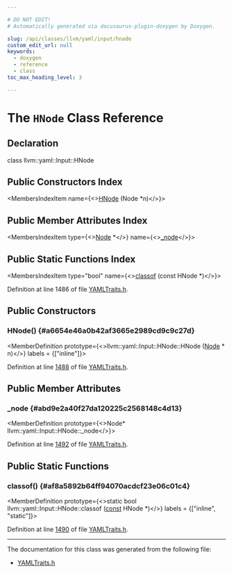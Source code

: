```yaml
---

# DO NOT EDIT!
# Automatically generated via docusaurus-plugin-doxygen by Doxygen.

slug: /api/classes/llvm/yaml/input/hnode
custom_edit_url: null
keywords:
  - doxygen
  - reference
  - class
toc_max_heading_level: 3

---
```





# The `HNode` Class Reference

<DoxygenPage pluginConfig={pluginConfig}>



## Declaration

<CodeBlock>class llvm::yaml::Input::HNode</CodeBlock>

## Public Constructors Index

<MembersIndex>

<MembersIndexItem
  name={<><a href="#a6654e46a0b42af3665e2989cd9c9c27d">HNode</a> (Node &#42;n)</>}>
</MembersIndexItem>

</MembersIndex>

## Public Member Attributes Index

<MembersIndex>

<MembersIndexItem
  type={<><a href="/docs/api/classes/llvm/yaml/node">Node</a> &#42;</>}
  name={<><a href="#abd9e2a40f27da120225c2568148c4d13">&#95;node</a></>}>
</MembersIndexItem>

</MembersIndex>

## Public Static Functions Index

<MembersIndex>

<MembersIndexItem
  type="bool"
  name={<><a href="#af8a5892b64ff94070acdcf23e06c01c4">classof</a> (const HNode &#42;)</>}>
</MembersIndexItem>

</MembersIndex>


Definition at line 1486 of file <a href="/docs/api/files/include/include/llvm/include/llvm/support/yamltraits-h">YAMLTraits.h</a>.

<SectionDefinition>

## Public Constructors

### HNode() {#a6654e46a0b42af3665e2989cd9c9c27d}

<MemberDefinition
  prototype={<>llvm::yaml::Input::HNode::HNode (<a href="/docs/api/classes/llvm/yaml/node">Node</a> &#42; n)</>}
  labels = {["inline"]}>

Definition at line <a href="/docs/api/files/include/include/llvm/include/llvm/support/yamltraits-h/#l01488">1488</a> of file <a href="/docs/api/files/include/include/llvm/include/llvm/support/yamltraits-h">YAMLTraits.h</a>.
</MemberDefinition>

</SectionDefinition>

<SectionDefinition>

## Public Member Attributes

### &#95;node {#abd9e2a40f27da120225c2568148c4d13}

<MemberDefinition
  prototype={<>Node&#42; llvm::yaml::Input::HNode::&#95;node</>}>

Definition at line <a href="/docs/api/files/include/include/llvm/include/llvm/support/yamltraits-h/#l01492">1492</a> of file <a href="/docs/api/files/include/include/llvm/include/llvm/support/yamltraits-h">YAMLTraits.h</a>.
</MemberDefinition>

</SectionDefinition>

<SectionDefinition>

## Public Static Functions

### classof() {#af8a5892b64ff94070acdcf23e06c01c4}

<MemberDefinition
  prototype={<>static bool llvm::yaml::Input::HNode::classof (<a href="/docs/api/files/lib/lib/target/lib/target/aarch64/aarch64promoteconstant-cpp/#a90f8350fecae261c25be85d38b451bff">const</a> HNode &#42;)</>}
  labels = {["inline", "static"]}>

Definition at line <a href="/docs/api/files/include/include/llvm/include/llvm/support/yamltraits-h/#l01490">1490</a> of file <a href="/docs/api/files/include/include/llvm/include/llvm/support/yamltraits-h">YAMLTraits.h</a>.
</MemberDefinition>

</SectionDefinition>

<hr/>

The documentation for this class was generated from the following file:

<ul>
<li><a href="/docs/api/files/include/include/llvm/include/llvm/support/yamltraits-h">YAMLTraits.h</a></li>
</ul>

</DoxygenPage>
